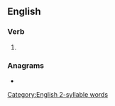 ==English==

===Verb===
{{head|en|verb form}}

# {{en-third-person singular of|remint}}

===Anagrams===
* {{anagrams|en|a=eimnrst|Minster|Minters|entrism|minster|minters}}

[[Category:English 2-syllable words]]
